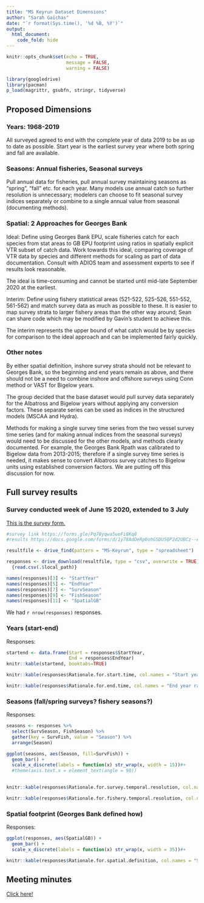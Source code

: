 ```yaml
---
title: "MS Keyrun Dataset Dimensions"
author: "Sarah Gaichas"
date: "`r format(Sys.time(), '%d %B, %Y')`"
output:
  html_document:
    code_fold: hide
---
```


```r
knitr::opts_chunk$set(echo = TRUE, 
                      message = FALSE,
                      warning = FALSE)

library(googledrive)
library(pacman)
p_load(magrittr, gsubfn, stringr, tidyverse)

```

## Proposed Dimensions

### Years: 1968-2019

All surveyed agreed to end with the complete year of data 2019 to be as up to date as possible. Start year is the earliest survey year where both spring and fall are available.

### Seasons: Annual fisheries, Seasonal surveys

Pull annual data for fisheries, pull annual survey maintaining seasons as "spring", "fall" etc. for each year. Many models use annual catch so further resolution is unnecessary; modelers can choose to fit seasonal survey indices separately or combine to a single annual value from seasonal (documenting methods).

### Spatial: 2 Approaches for Georges Bank

Ideal: Define using Georges Bank EPU, scale fisheries catch for each species from stat areas to GB EPU footprint using ratios in spatially explicit VTR subset of catch data. Work towards this ideal, comparing coverage of VTR data by species and different methods for scaling as part of data documentation. Consult with ADIOS team and assessment experts to see if results look reasonable. 

The ideal is time-consuming and cannot be started until mid-late September 2020 at the earliest.

Interim: Define using fishery statistical areas (521-522, 525-526, 551-552, 561-562) and match survey data as much as possible to these. It is easier to map survey strata to larger fishery areas than the other way around; Sean can share code which may be modified by Gavin's student to achieve this. 

The interim represents the upper bound of what catch would be by species for comparison to the ideal approach and can be implemented fairly quickly.

### Other notes

By either spatial definition, inshore survey strata should not be relevant to Georges Bank, so the beginning and end years remain as above, and there should not be a need to combine inshore and offshore surveys using Conn method or VAST for Bigelow years.

The group decided that the base dataset would pull survey data separately for the Albatross and Bigelow years without applying any conversion factors. These separate series can be used as indices in the structured models (MSCAA and Hydra). 

Methods for making a single survey time series from the two vessel survey time series (and for making annual indices from the seasonal surveys) would need to be discussed for the other models, and methods clearly documented. For example, the Georges Bank Rpath was calibrated to Bigelow data from 2013-2015; therefore if a single survey time series is needed, it makes sense to convert Albatross survey catches to Bigelow units using established conversion factors. We are putting off this discussion for now.

## Full survey results

### Survey conducted week of June 15 2020, extended to 3 July

[This is the survey form.](https://forms.gle/Pq78yqwa5ueFi8Kq8)

```r

#survey link https://forms.gle/Pq78yqwa5ueFi8Kq8
#results https://docs.google.com/forms/d/1y78AdOeRp0ohGSDU5QP2d2UBCz--eP_5b5Tu79QO-N8/edit#responses

resultfile <- drive_find(pattern = "MS-Keyrun", type = "spreadsheet")

responses <- drive_download(resultfile, type = "csv", overwrite = TRUE) %>%
  {read.csv(.$local_path)} 

names(responses)[3] <- "StartYear"
names(responses)[5] <- "EndYear"
names(responses)[7] <- "SurvSeason"
names(responses)[9] <- "FishSeason"
names(responses)[11] <- "SpatialGB"

```

We had `r nrow(responses)` responses.

### Years (start-end)

Responses:
```r
startend <- data.frame(Start = responses$StartYear,
                       End = responses$EndYear)
knitr::kable(startend, booktabs=TRUE)
```


```r
knitr::kable(responses$Rationale.for.start.time, col.names = "Start year rationale", booktabs=TRUE)
```


```r
knitr::kable(responses$Rationale.for.end.time, col.names = "End year rationale", booktabs=TRUE)
```

### Seasons (fall/spring surveys? fishery seasons?)

Responses:
```r

seasons <- responses %>%
  select(SurvSeason, FishSeason) %>%
  gather(key = SurvFish, value = "Season") %>%
  arrange(Season)

ggplot(seasons, aes(Season, fill=SurvFish)) + 
  geom_bar() +
  scale_x_discrete(labels = function(x) str_wrap(x, width = 15))#+ 
  #theme(axis.text.x = element_text(angle = 90))
  
```


```r
knitr::kable(responses$Rationale.for.survey.temporal.resolution, col.names = "Survey season rationale", booktabs=TRUE)
```


```r
knitr::kable(responses$Rationale.for.fishery.temporal.resolution, col.names = "Fishery season rationale", booktabs=TRUE)
```


### Spatial footprint (Georges Bank defined how)

Responses:
```r

ggplot(responses, aes(SpatialGB)) + 
  geom_bar() +
  scale_x_discrete(labels = function(x) str_wrap(x, width = 35))#+ 


```


```r
knitr::kable(responses$Rationale.for.spatial.definition, col.names = "Spatial Rationale", booktabs=TRUE)
```

## Meeting minutes

[Click here!](https://docs.google.com/document/d/19FpJ8w2a-ZZ8ZY4ZmsnjlIilLeN1X9_Tz1dM-KsdOOw/edit#heading=h.kvnvc0pxyvqq)